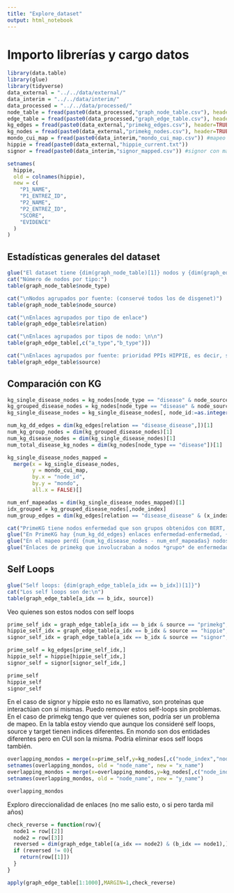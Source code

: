 ```yaml
---
title: "Explore_dataset"
output: html_notebook
---
```


# Importo librerías y cargo datos

```r
library(data.table)
library(glue)
library(tidyverse)
data_external = "../../data/external/"
data_interim = "../../data/interim/"
data_processed = "../../data/processed/"
node_table = fread(paste0(data_processed,"graph_node_table.csv"), header=TRUE)
edge_table = fread(paste0(data_processed,"graph_edge_table.csv"), header=TRUE)
kg_edges = fread(paste0(data_external,"primekg_edges.csv"), header=TRUE)
kg_nodes = fread(paste0(data_external,"primekg_nodes.csv"), header=TRUE)
mondo_cui_map = fread(paste0(data_interim,"mondo_cui_map.csv")) #mapeo que armé entre CUI y MONDO
hippie = fread(paste0(data_external,"hippie_current.txt"))
signor = fread(paste0(data_interim,"signor_mapped.csv")) #signor con mapeo que hice a entrez 

setnames(
  hippie,
  old = colnames(hippie),
  new = c(
    "P1_NAME",
    "P1_ENTREZ_ID",
    "P2_NAME",
    "P2_ENTREZ_ID",
    "SCORE",
    "EVIDENCE"
  )
)
```

## Estadísticas generales del dataset

```r
glue("El dataset tiene {dim(graph_node_table)[1]} nodos y {dim(graph_edge_table)[1]} enlaces")
cat("Número de nodos por tipo:")
table(graph_node_table$node_type)

cat("\nNodos agrupados por fuente: (conservé todos los de disgenet)")
table(graph_node_table$node_source)

cat("\nEnlaces agrupados por tipo de enlace")
table(graph_edge_table$relation)

cat("\nEnlaces agrupados por tipos de nodo: \n\n")
table(graph_edge_table[,c("a_type","b_type")])

cat("\nEnlaces agrupados por fuente: prioridad PPIs HIPPIE, es decir, saqué ppis de signor que ya estaban en hippie:")
table(graph_edge_table$source)
```

## Comparación con KG

```r
kg_single_disease_nodes = kg_nodes[node_type == "disease" & node_source == "MONDO"]
kg_grouped_disease_nodes = kg_nodes[node_type == "disease" & node_source == "MONDO_grouped"] #acá son grupos de ids separados por "_"
kg_single_disease_nodes = kg_single_disease_nodes[, node_id:=as.integer(node_id)] #ahora que solo tengo ids mondo que son números puedo hacer esto

num_kg_dd_edges = dim(kg_edges[relation == "disease_disease",])[1]
num_kg_group_nodes = dim(kg_grouped_disease_nodes)[1]
num_kg_disease_nodes = dim(kg_single_disease_nodes)[1]
num_total_disease_kg_nodes = dim(kg_nodes[node_type == "disease"])[1]

kg_single_disease_nodes_mapped =
  merge(x = kg_single_disease_nodes,
        y = mondo_cui_map,
        by.x = "node_id",
        by.y = "mondo",
        all.x = FALSE)[]

num_enf_mapeadas = dim(kg_single_disease_nodes_mapped)[1]
idx_grouped = kg_grouped_disease_nodes[,node_index]
num_group_edges = dim(kg_edges[relation == "disease_disease" & (x_index %in% idx_grouped | y_index %in% idx_grouped) ,])[1]
```
```r
cat("PrimeKG tiene nodos enfermedad que son grupos obtenidos con BERT, esos no los agregué *pero podría* \n")
glue("En PrimeKG hay {num_kg_dd_edges} enlaces enfermedad-enfermedad, {num_kg_group_nodes} nodos grupo-bert y {num_kg_disease_nodes} nodos enfermedad")
glue("En el mapeo perdí {num_kg_disease_nodes - num_enf_mapeadas} nodos enfermedad porque no están en el mapeo CUI-mondo, logré mapear {num_enf_mapeadas}")
glue("Enlaces de primekg que involucraban a nodos *grupo* de enfermedades:{num_group_edges}")

```
## Self Loops

```r
glue("Self loops: {dim(graph_edge_table[a_idx == b_idx])[1]}")
cat("Los self loops son de:\n")
table(graph_edge_table[a_idx == b_idx, source])
```

Veo quienes son estos nodos con self loops

```r
prime_self_idx = graph_edge_table[a_idx == b_idx & source == "primekg",source_idx]
hippie_self_idx = graph_edge_table[a_idx == b_idx & source == "hippie",source_idx]
signor_self_idx = graph_edge_table[a_idx == b_idx & source == "signor",source_idx]

prime_self = kg_edges[prime_self_idx,]
hippie_self = hippie[hippie_self_idx,]
signor_self = signor[signor_self_idx,]

prime_self
hippie_self
signor_self
```

En el caso de signor y hippie esto no es llamativo, son proteínas que interactúan con sí mismas. Puedo remover estos self-loops sin problemas. En el caso de primekg tengo que ver quienes son, podría ser un problema de mapeo. 
En la tabla estoy viendo que aunque los consideré self loops, source y target tienen indices diferentes. En mondo son dos entidades diferentes pero en CUI son la misma. Podría eliminar esos self loops también.

```r
overlapping_mondos = merge(x=prime_self,y=kg_nodes[,c("node_index","node_name")],by.x="x_index",by.y="node_index")
setnames(overlapping_mondos, old = "node_name", new = "x_name")
overlapping_mondos = merge(x=overlapping_mondos,y=kg_nodes[,c("node_index","node_name")],by.x="y_index",by.y="node_index")
setnames(overlapping_mondos, old = "node_name", new = "y_name")

overlapping_mondos
```

Exploro direccionalidad de enlaces (no me salio esto, o si pero tarda mil años)

```r
check_reverse = function(row){
  node1 = row[[2]]
  node2 = row[[3]]
  reversed = dim(graph_edge_table[(a_idx == node2) & (b_idx == node1),])[1]
  if (reversed != 0){
    return(row[[1]])
  }
}
```

```r
apply(graph_edge_table[1:1000],MARGIN=1,check_reverse)
```
